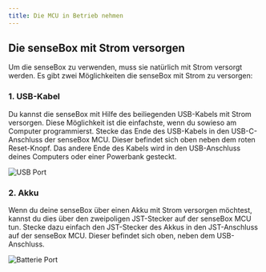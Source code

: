 ```yaml
---
title: Die MCU in Betrieb nehmen 
---
```


## Die senseBox mit Strom versorgen
Um die senseBox zu verwenden, muss sie natürlich mit Strom versorgt werden. Es gibt zwei Möglichkeiten die senseBox mit Strom zu versorgen:


### 1. USB-Kabel

Du kannst die senseBox mit Hilfe des beiliegenden USB-Kabels mit Strom versorgen. Diese Möglichkeit ist die einfachste, wenn du sowieso am Computer programmierst.
Stecke das Ende des USB-Kabels in den USB-C-Anschluss der senseBox MCU. Dieser befindet sich oben neben dem roten Reset-Knopf. Das andere Ende des Kabels wird in den USB-Anschluss deines Computers oder einer Powerbank gesteckt.

<img src="/img/mcu/mcu-usb-port.png" alt="USB Port"/>

### 2. Akku

Wenn du deine senseBox über einen Akku mit Strom versorgen möchtest, kannst du dies über den zweipoligen JST-Stecker auf der senseBox MCU tun. Stecke dazu einfach den JST-Stecker des Akkus in den JST-Anschluss auf der senseBox MCU. Dieser befindet sich oben, neben dem USB-Anschluss.

<img src="/img/mcu/mcu-battery-port.png" alt="Batterie Port"/>
